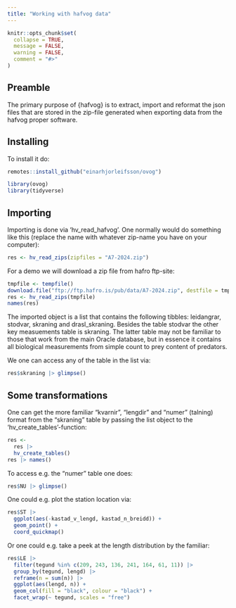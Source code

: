 ```yaml
---
title: "Working with hafvog data"
---
```


```r
knitr::opts_chunk$set(
  collapse = TRUE,
  message = FALSE,
  warning = FALSE,
  comment = "#>"
)
```

## Preamble

The primary purpose of {hafvog} is to extract, import and reformat the json files that are stored in the zip-file generated when exporting data from the hafvog proper software.

## Installing

To install it do:

```r
remotes::install_github("einarhjorleifsson/ovog")
```

```r
library(ovog)
library(tidyverse)
```

## Importing

Importing is done via 'hv_read_hafvog'. One normally would do something like this (replace the name with whatever zip-name you have on your computer):

```r
res <- hv_read_zips(zipfiles = "A7-2024.zip")
```

For a demo we will download a zip file from hafro ftp-site: 

```r
tmpfile <- tempfile()
download.file("ftp://ftp.hafro.is/pub/data/A7-2024.zip", destfile = tmpfile)
res <- hv_read_zips(tmpfile)
names(res)
```

The imported object is a list that contains the following tibbles: leidangrar, stodvar, skraning and drasl_skraning. Besides the table stodvar the other key measuements table is skraning. The latter table may not be familiar to those that work from the main Oracle database, but in essence it contains all biological measurements from simple count to prey content of predators.

We one can access any of the table in the list via:

```r
res$skraning |> glimpse()
```


## Some transformations

One can get the more familiar "kvarnir", "lengdir" and "numer" (talning) format from the "skraning" table by passing the list object to the 'hv_create_tables'-function:


```r
res <- 
  res |> 
  hv_create_tables()
res |> names()
```

To access e.g. the "numer" table one does:

```r
res$NU |> glimpse()
```

One could e.g. plot the station location via:

```r
res$ST |> 
  ggplot(aes(-kastad_v_lengd, kastad_n_breidd)) +
  geom_point() +
  coord_quickmap()
```

Or one could e.g. take a peek at the length distribution by the familiar:

```r
res$LE |> 
  filter(tegund %in% c(209, 243, 136, 241, 164, 61, 11)) |> 
  group_by(tegund, lengd) |> 
  reframe(n = sum(n)) |> 
  ggplot(aes(lengd, n)) +
  geom_col(fill = "black", colour = "black") +
  facet_wrap(~ tegund, scales = "free")
```

